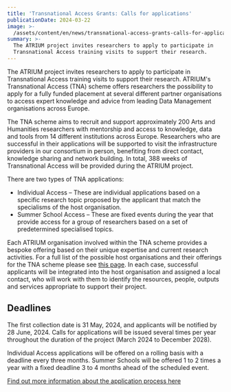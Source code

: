 ```yaml
---
title: 'Transnational Access Grants: Calls for applications'
publicationDate: 2024-03-22
image: >-
  /assets/content/en/news/transnational-access-grants-calls-for-applications/image.jpg
summary: >-
  The ATRIUM project invites researchers to apply to participate in
  Transnational Access training visits to support their research.
---
```

The ATRIUM project invites researchers to apply to participate in Transnational Access training visits to support their research. ATRIUM's Transnational Access (TNA) scheme offers researchers the possibility to apply for a fully funded placement at several different partner organisations to access expert knowledge and advice from leading Data Management organisations across Europe.

The TNA scheme aims to recruit and support approximately 200 Arts and Humanities researchers with mentorship and access to knowledge, data and tools from 14 different institutions across Europe. Researchers who are successful in their applications will be supported to visit the infrastructure providers in our consortium in person, benefiting from direct contact, knowledge sharing and network building. In total, 388 weeks of Transnational Access will be provided during the ATRIUM project.

There are two types of TNA applications:

- Individual Access – These are individual applications based on a specific research topic proposed by the applicant that match the specialisms of the host organisation.
- Summer School Access – These are fixed events during the year that provide access for a group of researchers based on a set of predetermined specialised topics.

Each ATRIUM organisation involved within the TNA scheme provides a bespoke offering based on their unique expertise and current research activities. For a full list of the possible host organisations and their offerings for the TNA scheme please see [this page](/travel-grants/). In each case, successful applicants will be integrated into the host organisation and assigned a local contact, who will work with them to identify the resources, people, outputs and services appropriate to support their project.

## Deadlines

The first collection date is 31 May, 2024, and applicants will be notified by 28 June, 2024. Calls for applications will be issued several times per year throughout the duration of the project (March 2024 to December 2028).

Individual Access applications will be offered on a rolling basis with a deadline every three months. Summer Schools will be offered 1 to 2 times a year with a fixed deadline 3 to 4 months ahead of the scheduled event.

[Find out more information about the application process here](/tna-application-process/)
